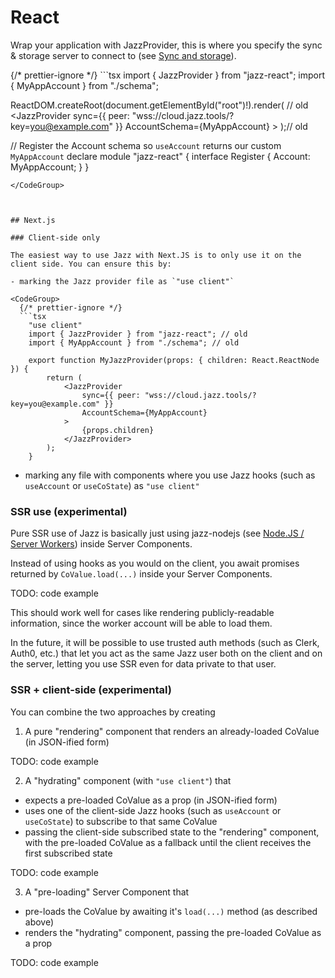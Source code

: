 

# <span id="react">React</span>

Wrap your application with JazzProvider, this is where you specify the sync & storage server to connect to (see [Sync and storage](/docs/react/sync-and-storage)).

<CodeGroup>
{/* prettier-ignore */}
```tsx
import { JazzProvider } from "jazz-react";
import { MyAppAccount } from "./schema";

ReactDOM.createRoot(document.getElementById("root")!).render( // old
    <JazzProvider
        sync={{ peer: "wss://cloud.jazz.tools/?key=you@example.com" }}
        AccountSchema={MyAppAccount}
    >
        <App />
    </JazzProvider>
);// old

// Register the Account schema so `useAccount` returns our custom `MyAppAccount`
declare module "jazz-react" {
    interface Register {
        Account: MyAppAccount;
    }
}
```
</CodeGroup>



## Next.js

### Client-side only

The easiest way to use Jazz with Next.JS is to only use it on the client side. You can ensure this by:

- marking the Jazz provider file as `"use client"`

<CodeGroup>
  {/* prettier-ignore */}
  ```tsx
    "use client"
    import { JazzProvider } from "jazz-react"; // old
    import { MyAppAccount } from "./schema"; // old

    export function MyJazzProvider(props: { children: React.ReactNode }) { 
        return ( 
            <JazzProvider   
                sync={{ peer: "wss://cloud.jazz.tools/?key=you@example.com" }}
                AccountSchema={MyAppAccount}
            >
                {props.children}
            </JazzProvider> 
        ); 
    } 
```
</CodeGroup>

- marking any file with components where you use Jazz hooks (such as `useAccount` or `useCoState`) as `"use client"`

### SSR use (experimental)

Pure SSR use of Jazz is basically just using jazz-nodejs (see [Node.JS / Server Workers](/docs/react/project-setup/server-side)) inside Server Components.

Instead of using hooks as you would on the client, you await promises returned by `CoValue.load(...)` inside your Server Components.

TODO: code example

This should work well for cases like rendering publicly-readable information, since the worker account will be able to load them.

In the future, it will be possible to use trusted auth methods (such as Clerk, Auth0, etc.) that let you act as the same Jazz user both on the client and on the server, letting you use SSR even for data private to that user.

### SSR + client-side (experimental)

You can combine the two approaches by creating

1. A pure "rendering" component that renders an already-loaded CoValue (in JSON-ified form)

TODO: code example

2. A "hydrating" component (with `"use client"`) that

 - expects a pre-loaded CoValue as a prop (in JSON-ified form)
 - uses one of the client-side Jazz hooks (such as `useAccount` or `useCoState`) to subscribe to that same CoValue
 - passing the client-side subscribed state to the "rendering" component, with the pre-loaded CoValue as a fallback until the client receives the first subscribed state

TODO: code example

3. A "pre-loading" Server Component that

 - pre-loads the CoValue by awaiting it's `load(...)` method (as described above)
 - renders the "hydrating" component, passing the pre-loaded CoValue as a prop

TODO: code example
